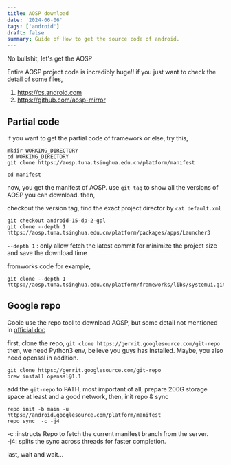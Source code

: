 ```yaml
---
title: AOSP download
date: '2024-06-06'
tags: ['android']
draft: false
summary: Guide of How to get the source code of android.
---
```


No bullshit, let's get the AOSP

Entire AOSP project code is incredibly huge!! if you just want to check the detail of some files,

1. https://cs.android.com 
2. https://github.com/aosp-mirror 


## Partial code
if you want to get the partial code of framework or else, try this,

``` shell
mkdir WORKING_DIRECTORY
cd WORKING_DIRECTORY
git clone https://aosp.tuna.tsinghua.edu.cn/platform/manifest

cd manifest
```
now, you get the manifest of AOSP.  use `git tag` to show all the versions of AOSP you can download. then, 

checkout the version tag, find the exact project director by `cat default.xml`

``` shell
git checkout android-15-dp-2-gpl
git clone --depth 1 https://aosp.tuna.tsinghua.edu.cn/platform/packages/apps/Launcher3
```

`--depth 1` : only allow fetch the latest commit for minimize the project size and save the download time

fromworks code for example,

``` shell
git clone --depth 1 https://aosp.tuna.tsinghua.edu.cn/platform/frameworks/libs/systemui.git
```

## Google repo

Goole use the repo tool to download AOSP, but some detail not mentioned in [official doc](https://source.android.com/docs/setup/download)

first, clone the repo, `git clone https://gerrit.googlesource.com/git-repo`
then, we need Python3 env, believe you guys has installed. Maybe, you also need openssl in addition.

```shell
git clone https://gerrit.googlesource.com/git-repo
brew install openssl@1.1
```

add the `git-repo` to PATH, most important of all, prepare 200G storage space at least and a good network,
then, init repo & sync

``` shell
repo init -b main -u https://android.googlesource.com/platform/manifest
repo sync  -c -j4
```
-c :instructs Repo to fetch the current manifest branch from the server.  
-j4: splits the sync across threads for faster completion.

last, wait and wait...